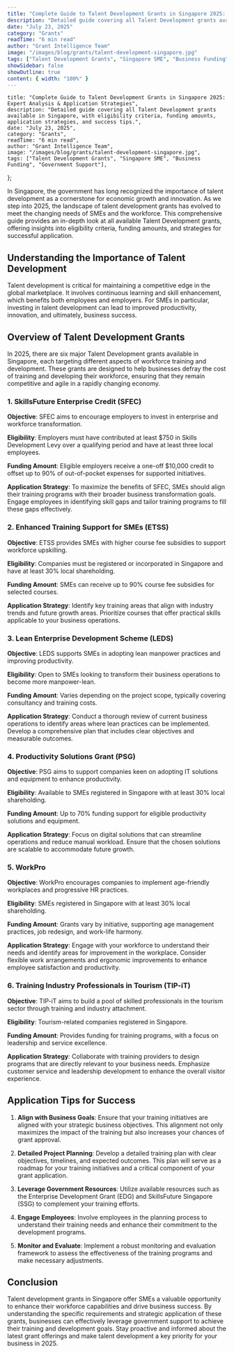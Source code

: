 ```yaml
---
title: "Complete Guide to Talent Development Grants in Singapore 2025: Expert Analysis & Application Strategies"
description: "Detailed guide covering all Talent Development grants available in Singapore, with eligibility criteria, funding amounts, application strategies, and success tips."
date: "July 23, 2025"
category: "Grants"
readTime: "6 min read"
author: "Grant Intelligence Team"
image: "/images/blog/grants/talent-development-singapore.jpg"
tags: ["Talent Development Grants", "Singapore SME", "Business Funding", "Government Support"]
showSidebar: false
showOutline: true
content: { width: "100%" }
---
```



    title: "Complete Guide to Talent Development Grants in Singapore 2025: Expert Analysis & Application Strategies",
    description: "Detailed guide covering all Talent Development grants available in Singapore, with eligibility criteria, funding amounts, application strategies, and success tips.",
    date: "July 23, 2025",
    category: "Grants",
    readTime: "6 min read",
    author: "Grant Intelligence Team",
    image: "/images/blog/grants/talent-development-singapore.jpg",
    tags: ["Talent Development Grants", "Singapore SME", "Business Funding", "Government Support"],
};

<BlogLayout frontmatter={fm}>

In Singapore, the government has long recognized the importance of talent development as a cornerstone for economic growth and innovation. As we step into 2025, the landscape of talent development grants has evolved to meet the changing needs of SMEs and the workforce. This comprehensive guide provides an in-depth look at all available Talent Development grants, offering insights into eligibility criteria, funding amounts, and strategies for successful application.

## Understanding the Importance of Talent Development

Talent development is critical for maintaining a competitive edge in the global marketplace. It involves continuous learning and skill enhancement, which benefits both employees and employers. For SMEs in particular, investing in talent development can lead to improved productivity, innovation, and ultimately, business success.

## Overview of Talent Development Grants

In 2025, there are six major Talent Development grants available in Singapore, each targeting different aspects of workforce training and development. These grants are designed to help businesses defray the cost of training and developing their workforce, ensuring that they remain competitive and agile in a rapidly changing economy.

### 1. SkillsFuture Enterprise Credit (SFEC)

**Objective**: SFEC aims to encourage employers to invest in enterprise and workforce transformation.

**Eligibility**: Employers must have contributed at least $750 in Skills Development Levy over a qualifying period and have at least three local employees.

**Funding Amount**: Eligible employers receive a one-off $10,000 credit to offset up to 90% of out-of-pocket expenses for supported initiatives.

**Application Strategy**: To maximize the benefits of SFEC, SMEs should align their training programs with their broader business transformation goals. Engage employees in identifying skill gaps and tailor training programs to fill these gaps effectively.

### 2. Enhanced Training Support for SMEs (ETSS)

**Objective**: ETSS provides SMEs with higher course fee subsidies to support workforce upskilling.

**Eligibility**: Companies must be registered or incorporated in Singapore and have at least 30% local shareholding.

**Funding Amount**: SMEs can receive up to 90% course fee subsidies for selected courses.

**Application Strategy**: Identify key training areas that align with industry trends and future growth areas. Prioritize courses that offer practical skills applicable to your business operations.

### 3. Lean Enterprise Development Scheme (LEDS)

**Objective**: LEDS supports SMEs in adopting lean manpower practices and improving productivity.

**Eligibility**: Open to SMEs looking to transform their business operations to become more manpower-lean.

**Funding Amount**: Varies depending on the project scope, typically covering consultancy and training costs.

**Application Strategy**: Conduct a thorough review of current business operations to identify areas where lean practices can be implemented. Develop a comprehensive plan that includes clear objectives and measurable outcomes.

### 4. Productivity Solutions Grant (PSG)

**Objective**: PSG aims to support companies keen on adopting IT solutions and equipment to enhance productivity.

**Eligibility**: Available to SMEs registered in Singapore with at least 30% local shareholding.

**Funding Amount**: Up to 70% funding support for eligible productivity solutions and equipment.

**Application Strategy**: Focus on digital solutions that can streamline operations and reduce manual workload. Ensure that the chosen solutions are scalable to accommodate future growth.

### 5. WorkPro

**Objective**: WorkPro encourages companies to implement age-friendly workplaces and progressive HR practices.

**Eligibility**: SMEs registered in Singapore with at least 30% local shareholding.

**Funding Amount**: Grants vary by initiative, supporting age management practices, job redesign, and work-life harmony.

**Application Strategy**: Engage with your workforce to understand their needs and identify areas for improvement in the workplace. Consider flexible work arrangements and ergonomic improvements to enhance employee satisfaction and productivity.

### 6. Training Industry Professionals in Tourism (TIP-iT)

**Objective**: TIP-iT aims to build a pool of skilled professionals in the tourism sector through training and industry attachment.

**Eligibility**: Tourism-related companies registered in Singapore.

**Funding Amount**: Provides funding for training programs, with a focus on leadership and service excellence.

**Application Strategy**: Collaborate with training providers to design programs that are directly relevant to your business needs. Emphasize customer service and leadership development to enhance the overall visitor experience.

## Application Tips for Success

1. **Align with Business Goals**: Ensure that your training initiatives are aligned with your strategic business objectives. This alignment not only maximizes the impact of the training but also increases your chances of grant approval.

2. **Detailed Project Planning**: Develop a detailed training plan with clear objectives, timelines, and expected outcomes. This plan will serve as a roadmap for your training initiatives and a critical component of your grant application.

3. **Leverage Government Resources**: Utilize available resources such as the Enterprise Development Grant (EDG) and SkillsFuture Singapore (SSG) to complement your training efforts.

4. **Engage Employees**: Involve employees in the planning process to understand their training needs and enhance their commitment to the development programs.

5. **Monitor and Evaluate**: Implement a robust monitoring and evaluation framework to assess the effectiveness of the training programs and make necessary adjustments.

## Conclusion

Talent development grants in Singapore offer SMEs a valuable opportunity to enhance their workforce capabilities and drive business success. By understanding the specific requirements and strategic application of these grants, businesses can effectively leverage government support to achieve their training and development goals. Stay proactive and informed about the latest grant offerings and make talent development a key priority for your business in 2025.

</BlogLayout>
